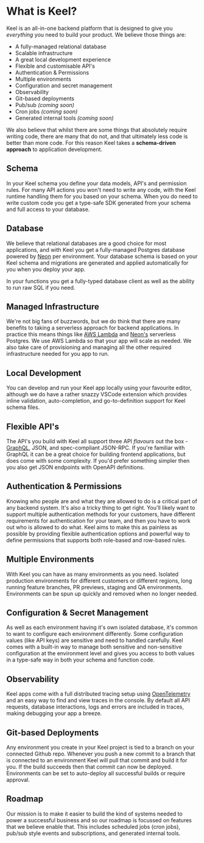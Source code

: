 # What is Keel?

Keel is an all-in-one backend platform that is designed to give you *everything* you need to build your product. We believe those things are:

- A fully-managed relational database
- Scalable infrastructure
- A great local development experience
- Flexible and customisable API's
- Authentication & Permissions
- Multiple environments
- Configuration and secret management
- Observability
- Git-based deployments
- Pub/sub *(coming soon)*
- Cron jobs *(coming soon)*
- Generated internal tools *(coming soon)*

We also believe that whilst there are some things that absolutely require writing code, there are many that do not, and that ultimately less code is better than more code. For this reason Keel takes a **schema-driven approach** to application development.

## Schema

In your Keel schema you define your data models, API's and permission rules. For many API actions you won't need to write any code, with the Keel runtime handling them for you based on your schema. When you do need to write custom code you get a type-safe SDK generated from your schema and full access to your database.

## Database

We believe that relational databases are a good choice for most applications, and with Keel you get a fully-managed Postgres database powered by [Neon](https://neon.tech/) per environment. Your database schema is based on your Keel schema and migrations are generated and applied automatically for you when you deploy your app.

In your functions you get a fully-typed database client as well as the ability to run raw SQL if you need.

## Managed Infrastructure

We're not big fans of buzzwords, but we do think that there are many benefits to taking a serverless approach for backend applications. In practice this means things like [AWS Lambda](https://aws.amazon.com/lambda/) and [Neon's](https://neon.tech/) serverless Postgres. We use AWS Lambda so that your app will scale as needed. We also take care of provisioning and managing all the other required infrastructure needed for you app to run.

## Local Development

You can develop and run your Keel app locally using your favourite editor, although we do have a rather snazzy VSCode extension which provides inline validation, auto-completion, and go-to-definition support for Keel schema files.

## Flexible API's

The API's you build with Keel all support three API *flavours* out the box - [GraphQL](https://graphql.org/), JSON, and spec-compliant JSON-RPC. If you're familiar with GraphQL it can be a great choice for building frontend applications, but does come with some complexity. If you'd prefer something simpler then you also get JSON endpoints with OpenAPI definitions.

## Authentication & Permissions

Knowing who people are and what they are allowed to do is a critical part of any backend system. It's also a tricky thing to get right. You'll likely want to support multiple authentication methods for your customers, have different requirements for authentication for your team, and then you have to work out who is allowed to do what. Keel aims to make this as painless as possible by providing flexible authentication options and powerful way to define permissions that supports both role-based and row-based rules. 

## Multiple Environments

With Keel you can have as many environments as you need. Isolated production environments for different customers or different regions, long running feature branches, PR previews, staging and QA environments. Environments can be spun up quickly and removed when no longer needed.

## Configuration & Secret Management

As well as each environment having it's own isolated database, it's common to want to configure each environment differently. Some configuration values (like API keys) are sensitive and need to handled carefully. Keel comes with a built-in way to manage both sensitive and non-sensitive configuration at the environment level and gives you access to both values in a type-safe way in both your schema and function code.

## Observability

Keel apps come with a full distributed tracing setup using [OpenTelemetry](https://opentelemetry.io/) and an easy way to find and view traces in the console. By default all API requests, database interactions, logs and errors are included in traces, making debugging your app a breeze.

## Git-based Deployments

Any environment you create in your Keel project is tied to a branch on your connected Github repo. Whenever you push a new commit to a branch that is connected to an environment Keel will pull that commit and build it for you. If the build succeeds then that commit can now be deployed. Environments can be set to auto-deploy all successful builds or require approval.

## Roadmap

Our mission is to make it easier to build the kind of systems needed to power a successful business and so our roadmap is focussed on features that we believe enable that. This includes scheduled jobs (cron jobs), pub/sub style events and subscriptions, and generated internal tools.
